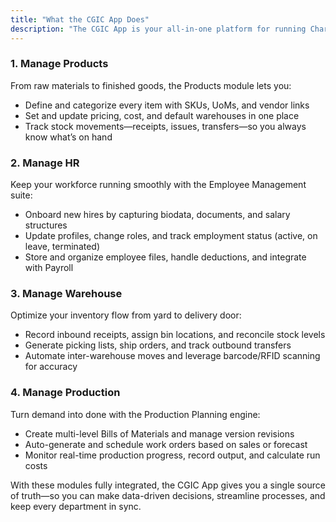 ```yaml
---
title: "What the CGIC App Does"
description: "The CGIC App is your all-in-one platform for running Charisma Industrial’s core operations. Here’s how it helps you across four critical areas:"
---
```


### 1. Manage Products

From raw materials to finished goods, the Products module lets you:

- Define and categorize every item with SKUs, UoMs, and vendor links
- Set and update pricing, cost, and default warehouses in one place
- Track stock movements—receipts, issues, transfers—so you always know what’s on hand

### 2. Manage HR

Keep your workforce running smoothly with the Employee Management suite:

- Onboard new hires by capturing biodata, documents, and salary structures
- Update profiles, change roles, and track employment status (active, on leave, terminated)
- Store and organize employee files, handle deductions, and integrate with Payroll

### 3. Manage Warehouse

Optimize your inventory flow from yard to delivery door:

- Record inbound receipts, assign bin locations, and reconcile stock levels
- Generate picking lists, ship orders, and track outbound transfers
- Automate inter-warehouse moves and leverage barcode/RFID scanning for accuracy

### 4. Manage Production

Turn demand into done with the Production Planning engine:

- Create multi-level Bills of Materials and manage version revisions
- Auto-generate and schedule work orders based on sales or forecast
- Monitor real-time production progress, record output, and calculate run costs

With these modules fully integrated, the CGIC App gives you a single source of truth—so you can make data-driven decisions, streamline processes, and keep every department in sync.